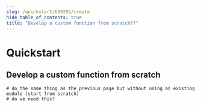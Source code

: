 ```yaml
---
slug: /quickstart/689202/create
hide_table_of_contents: true
title: "Develop a custom function from scratch??"
---
```


# Quickstart

## Develop a custom function from scratch

```shell
# do the same thing as the previous page but without using an existing module (start from scratch)
# do we need this?
```
